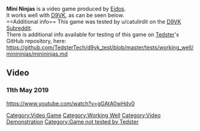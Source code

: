 <strong>Mini Ninjas</strong> is a video game produced by [[Eidos]].
<br />
It works well with [[D9VK]], as can be seen below.
<br />
==Additional info==
This game was tested by u/catulirdit on the [[D9VK Subreddit]].
<br />
There is additional info available for testing of this game on [[User:Tedster|Tedster]]'s GitHub repository, here:
<br />
https://github.com/TedsterTech/d9vk_test/blob/master/tests/working_well/minininjas/minininjas.md
==Video==
===11th May 2019===
<youtube>https://www.youtube.com/watch?v=gGAtA0wHdv0</youtube>

[[Category:Video Game]]
[[Category:Working Well]]
[[Category:Video Demonstration]]
[[Category:Game not tested by Tedster]]

